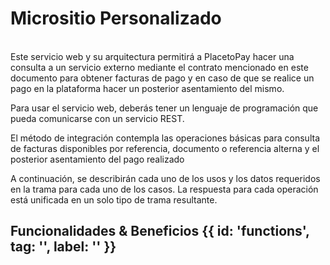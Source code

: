 

<HeroPattern />

# Micrositio Personalizado
<br/>
Este servicio web y su arquitectura permitirá a PlacetoPay hacer una consulta a un
servicio externo mediante el contrato mencionado en este documento para obtener
facturas de pago y en caso de que se realice un pago en la plataforma hacer un posterior
asentamiento del mismo.

Para usar el servicio web, deberás tener un lenguaje de programación que pueda
comunicarse con un servicio REST.

El método de integración contempla las operaciones básicas para consulta de facturas
disponibles por referencia, documento o referencia alterna y el posterior asentamiento del
pago realizado

A continuación, se describirán cada uno de los usos y los datos requeridos en la trama
para cada uno de los casos. La respuesta para cada operación está unificada en un solo
tipo de trama resultante.

## Funcionalidades & Beneficios {{ id: 'functions', tag: '', label: '' }}

<Benefitsclosed/>